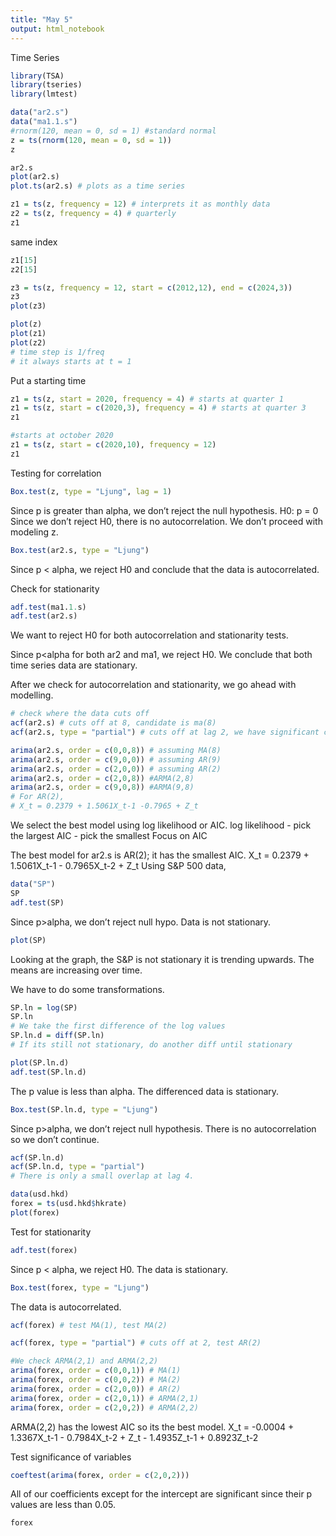 ```yaml
---
title: "May 5"
output: html_notebook
---
```

Time Series

```r
library(TSA)
library(tseries)
library(lmtest)
```

```r
data("ar2.s")
data("ma1.1.s")
#rnorm(120, mean = 0, sd = 1) #standard normal
z = ts(rnorm(120, mean = 0, sd = 1))
z
```

```r
ar2.s
plot(ar2.s)
plot.ts(ar2.s) # plots as a time series
```

```r
z1 = ts(z, frequency = 12) # interprets it as monthly data
z2 = ts(z, frequency = 4) # quarterly
z1
```
same index
```r
z1[15]
z2[15]
```

```r
z3 = ts(z, frequency = 12, start = c(2012,12), end = c(2024,3))
z3
plot(z3)
```


```r
plot(z)
plot(z1)
plot(z2)
# time step is 1/freq
# it always starts at t = 1
```
Put a starting time
```r
z1 = ts(z, start = 2020, frequency = 4) # starts at quarter 1
z1 = ts(z, start = c(2020,3), frequency = 4) # starts at quarter 3
z1
```
```r
#starts at october 2020
z1 = ts(z, start = c(2020,10), frequency = 12)
z1
```

Testing for correlation

```r
Box.test(z, type = "Ljung", lag = 1)
```
Since p is greater than alpha, we don't reject the null hypothesis. 
H0: p = 0
Since we don't reject H0, there is no autocorrelation. We don't proceed with modeling z.

```r
Box.test(ar2.s, type = "Ljung")
```

Since p < alpha, we reject H0 and conclude that the data is autocorrelated.

Check for stationarity
```r
adf.test(ma1.1.s)
adf.test(ar2.s)
```

We want to reject H0 for both autocorrelation and stationarity tests.

Since p<alpha for both ar2 and ma1, we reject H0. We conclude that both time series data are stationary.

After we check for autocorrelation and stationarity, we go ahead with modelling.

```r
# check where the data cuts off
acf(ar2.s) # cuts off at 8, candidate is ma(8)
acf(ar2.s, type = "partial") # cuts off at lag 2, we have significant correlation also at lag 9
```

```r
arima(ar2.s, order = c(0,0,8)) # assuming MA(8)
arima(ar2.s, order = c(9,0,0)) # assuming AR(9)
arima(ar2.s, order = c(2,0,0)) # assuming AR(2) 
arima(ar2.s, order = c(2,0,8)) #ARMA(2,8)
arima(ar2.s, order = c(9,0,8)) #ARMA(9,8)
# For AR(2), 
# X_t = 0.2379 + 1.5061X_t-1 -0.7965 + Z_t
```
We select the best model using log likelihood or AIC.
log likelihood - pick the largest
AIC - pick the smallest
Focus on AIC

The best model for ar2.s is AR(2); it has the smallest AIC.
X_t = 0.2379 + 1.5061X_t-1 - 0.7965X_t-2 + Z_t
Using S&P 500 data,
```r
data("SP")
SP
adf.test(SP)
```
Since p>alpha, we don't reject null hypo. Data is not stationary.
```r
plot(SP)
```
Looking at the graph, the S&P is not stationary it is trending upwards. The means are increasing over time.

We have to do some transformations.
```r
SP.ln = log(SP)
SP.ln
# We take the first difference of the log values
SP.ln.d = diff(SP.ln)
# If its still not stationary, do another diff until stationary

```



```r
plot(SP.ln.d)
adf.test(SP.ln.d)
```




The p value is less than alpha. The differenced data is stationary.

```r
Box.test(SP.ln.d, type = "Ljung")
```
Since p>alpha, we don't reject null hypothesis. There is no autocorrelation so we don't continue.

```r
acf(SP.ln.d)
acf(SP.ln.d, type = "partial")
# There is only a small overlap at lag 4.
```




```r
data(usd.hkd)
forex = ts(usd.hkd$hkrate)
plot(forex)
```
Test for stationarity
```r
adf.test(forex)
```
Since p < alpha, we reject H0. The data is stationary.

```r
Box.test(forex, type = "Ljung")
```
The data is autocorrelated.

```r
acf(forex) # test MA(1), test MA(2)

acf(forex, type = "partial") # cuts off at 2, test AR(2)

```

```r
#We check ARMA(2,1) and ARMA(2,2)
arima(forex, order = c(0,0,1)) # MA(1)
arima(forex, order = c(0,0,2)) # MA(2)
arima(forex, order = c(2,0,0)) # AR(2)
arima(forex, order = c(2,0,1)) # ARMA(2,1)
arima(forex, order = c(2,0,2)) # ARMA(2,2)

```
ARMA(2,2) has the lowest AIC so its the best model.
X_t = -0.0004 + 1.3367X_t-1 - 0.7984X_t-2 + Z_t - 1.4935Z_t-1 + 0.8923Z_t-2

Test significance of variables
```r
coeftest(arima(forex, order = c(2,0,2)))
```

All of our coefficients except for the intercept are significant since their p values are less than 0.05.

```r
forex
```

